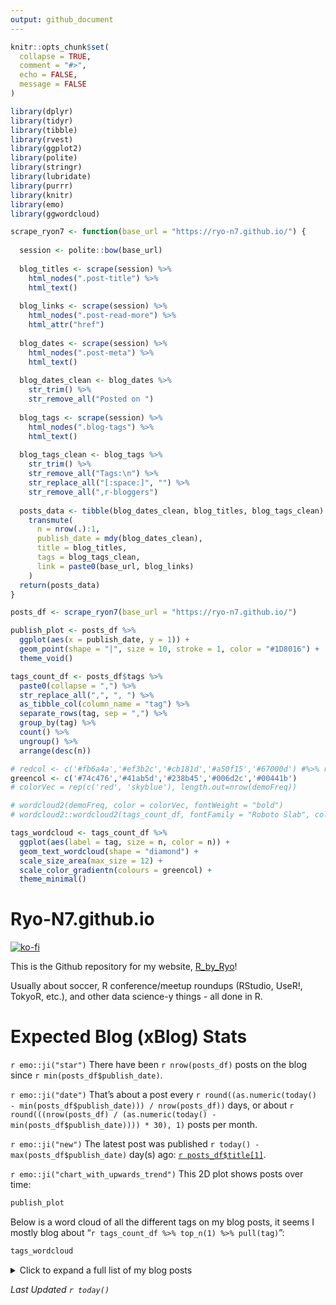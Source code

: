 ```yaml
---
output: github_document
---
```


<!-- README.md is generated from README.Rmd. Please edit that file -->

```r
knitr::opts_chunk$set(
  collapse = TRUE,
  comment = "#>",
  echo = FALSE,
  message = FALSE
)
```

```r
library(dplyr)
library(tidyr)
library(tibble)
library(rvest)
library(ggplot2)
library(polite)
library(stringr)
library(lubridate)
library(purrr)
library(knitr)
library(emo)
library(ggwordcloud)
```

```r
scrape_ryon7 <- function(base_url = "https://ryo-n7.github.io/") {
  
  session <- polite::bow(base_url)
  
  blog_titles <- scrape(session) %>% 
    html_nodes(".post-title") %>% 
    html_text()
  
  blog_links <- scrape(session) %>% 
    html_nodes(".post-read-more") %>% 
    html_attr("href")
  
  blog_dates <- scrape(session) %>% 
    html_nodes(".post-meta") %>% 
    html_text()
  
  blog_dates_clean <- blog_dates %>% 
    str_trim() %>% 
    str_remove_all("Posted on ")
  
  blog_tags <- scrape(session) %>% 
    html_nodes(".blog-tags") %>% 
    html_text()
  
  blog_tags_clean <- blog_tags %>% 
    str_trim() %>% 
    str_remove_all("Tags:\n") %>% 
    str_replace_all("[:space:]", "") %>% 
    str_remove_all(",r-bloggers")
  
  posts_data <- tibble(blog_dates_clean, blog_titles, blog_tags_clean) %>% 
    transmute(
      n = nrow(.):1,
      publish_date = mdy(blog_dates_clean),
      title = blog_titles,
      tags = blog_tags_clean,
      link = paste0(base_url, blog_links)
    )
  return(posts_data)
}

posts_df <- scrape_ryon7(base_url = "https://ryo-n7.github.io/")
```

```r
publish_plot <- posts_df %>% 
  ggplot(aes(x = publish_date, y = 1)) + 
  geom_point(shape = "|", size = 10, stroke = 1, color = "#1D8016") + 
  theme_void()
```

```r
tags_count_df <- posts_df$tags %>% 
  paste0(collapse = ",") %>% 
  str_replace_all(",", ", ") %>% 
  as_tibble_col(column_name = "tag") %>% 
  separate_rows(tag, sep = ",") %>% 
  group_by(tag) %>% 
  count() %>% 
  ungroup() %>% 
  arrange(desc(n))

# redcol <- c('#fb6a4a','#ef3b2c','#cb181d','#a50f15','#67000d') #%>% rev()
greencol <- c('#74c476','#41ab5d','#238b45','#006d2c','#00441b')
# colorVec = rep(c('red', 'skyblue'), length.out=nrow(demoFreq))

# wordcloud2(demoFreq, color = colorVec, fontWeight = "bold")
# wordcloud2::wordcloud2(tags_count_df, fontFamily = "Roboto Slab", color = redcol)

tags_wordcloud <- tags_count_df %>% 
  ggplot(aes(label = tag, size = n, color = n)) +
  geom_text_wordcloud(shape = "diamond") +
  scale_size_area(max_size = 12) +
  scale_color_gradientn(colours = greencol) +
  theme_minimal() 
```


# Ryo-N7.github.io

<!-- badges: start -->
[![ko-fi](https://ko-fi.com/img/githubbutton_sm.svg)](https://ko-fi.com/O4O342A2A)
<!-- badges: end -->

This is the Github repository for my website, [R_by_Ryo](https://ryo-n7.github.io/)! 

Usually about soccer, R conference/meetup roundups (RStudio, UseR!, TokyoR, etc.), and other data science-y things - all done in R.

# Expected Blog (xBlog) Stats

`r emo::ji("star")` There have been `r nrow(posts_df)` posts on the blog since `r min(posts_df$publish_date)`. 

`r emo::ji("date")` That's about a post every `r round((as.numeric(today() - min(posts_df$publish_date))) / nrow(posts_df))` days, or about `r round(((nrow(posts_df) / (as.numeric(today() - min(posts_df$publish_date)))) * 30), 1)` posts per month.

`r emo::ji("new")` The latest post was published `r today() - max(posts_df$publish_date)` day(s) ago: [`r posts_df$title[1]`](`r posts_df$link[1]`).

`r emo::ji("chart_with_upwards_trend")` This 2D plot shows posts over time:

```r
publish_plot
```

Below is a word cloud of all the different tags on my blog posts, it seems I mostly blog about "`r tags_count_df %>% top_n(1) %>% pull(tag)`":

```r
tags_wordcloud
```

<details><summary> Click to expand a full list of my blog posts</summary>
```r
posts_df %>% 
  transmute(
    Number = n, 
    Date = publish_date, 
    Title = paste0("[", title, "](", link, ")")
  ) %>% 
  kable()
```
</details>


_Last Updated `r today()`_
